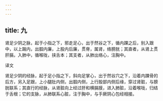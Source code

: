 ```yaml
---
---
---
```

title: 九
---




肾足少阴之脉，起于小指之下，邪走足心，出于然谷之下，循内踝之后，别入跟中，以上踹内，出腘内廉，上股内后廉，贯脊，属肾，络膀胱；其直者，从肾上贯肝膈，入肺中，循喉咙，挟舌本；其支者，从肺出络心，注胸中。

译文

肾足少阴的经脉，起于足小指之下，斜向足掌心，出于然谷穴之下，沿着内踝骨的后方，另入足跟，上小腿肚内侧，出腘内侧，上行股部内侧后缘，穿过肾脏，与膀胱联系；其直行的经脉，从肾脏向上经过肝和横膈膜，进入肺脏，沿着喉咙，归结于舌根；它的支脉，从肺联系心脏，注于胸中，与手厥阴心包经相接。
